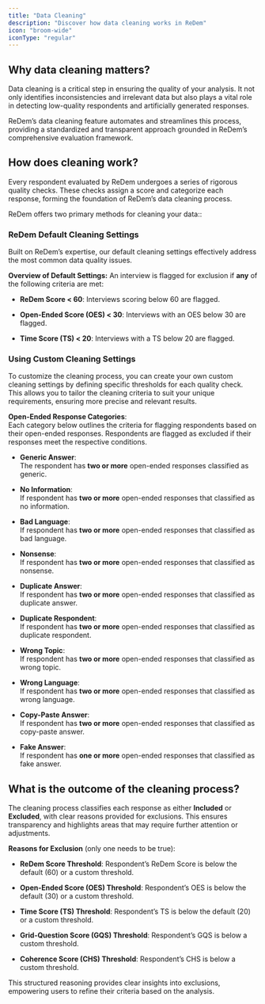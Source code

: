 ```yaml
---
title: "Data Cleaning"
description: "Discover how data cleaning works in ReDem"
icon: "broom-wide"
iconType: "regular"
---
```


## Why data cleaning matters?

Data cleaning is a critical step in ensuring the quality of your analysis. It not only identifies inconsistencies and irrelevant data but also plays a vital role in detecting low-quality respondents and artificially generated responses.

ReDem’s data cleaning feature automates and streamlines this process, providing a standardized and transparent approach grounded in ReDem’s comprehensive evaluation framework.

## How does cleaning work?

Every respondent evaluated by ReDem undergoes a series of rigorous quality checks. These checks assign a score and categorize each response, forming the foundation of ReDem’s data cleaning process.

ReDem offers two primary methods for cleaning your data::

### ReDem Default Cleaning Settings

Built on ReDem’s expertise, our default cleaning settings effectively address the most common data quality issues.

**Overview of Default Settings:**
An interview is flagged for exclusion if **any** of the following criteria are met:

* **ReDem Score \< 60**: Interviews scoring below 60 are flagged.

* **Open-Ended Score (OES) \< 30**: Interviews with an OES below 30 are flagged.

* **Time Score (TS) \< 20**: Interviews with a TS below 20 are flagged.

### Using Custom Cleaning Settings

To customize the cleaning process, you can create your own custom cleaning settings by defining specific thresholds for each quality check. This allows you to tailor the cleaning criteria to suit your unique requirements, ensuring more precise and relevant results.

**Open-Ended Response Categories**: <br /> Each category below outlines the criteria for flagging respondents based on their open-ended responses. Respondents are flagged as excluded if their responses meet the respective conditions.

* **Generic Answer**: <br /> The respondent has **two or more** open-ended responses classified as generic.

* **No Information**: <br /> If respondent has **two or more** open-ended responses that classified as no information.

* **Bad Language**: <br /> If respondent has **two or more** open-ended responses that classified as bad language.

* **Nonsense**: <br /> If respondent has **two or more** open-ended responses that classified as nonsense.

* **Duplicate Answer**: <br /> If respondent has **two or more** open-ended responses that classified as duplicate answer.

* **Duplicate Respondent**: <br /> If respondent has **two or more** open-ended responses that classified as duplicate respondent.

* **Wrong Topic**: <br /> If respondent has **two or more** open-ended responses that classified as wrong topic.

* **Wrong Language**: <br /> If respondent has **two or more** open-ended responses that classified as wrong language.

* **Copy-Paste Answer**: <br /> If respondent has **two or more** open-ended responses that classified as copy-paste answer.

* **Fake Answer**: <br /> If respondent has **one or more** open-ended responses that classified as fake answer.

## What is the outcome of the cleaning process?

The cleaning process classifies each response as either **Included** or **Excluded**, with clear reasons provided for exclusions. This ensures transparency and highlights areas that may require further attention or adjustments.

**Reasons for Exclusion** (only one needs to be true):

* **ReDem Score Threshold**: Respondent’s ReDem Score is below the default (60) or a custom threshold.

* **Open-Ended Score (OES) Threshold**: Respondent’s OES is below the default (30) or a custom threshold.

* **Time Score (TS) Threshold**: Respondent’s TS is below the default (20) or a custom threshold.

* **Grid-Question Score (GQS) Threshold**: Respondent’s GQS is below a custom threshold.

* **Coherence Score (CHS) Threshold**: Respondent’s CHS is below a custom threshold.

This structured reasoning provides clear insights into exclusions, empowering users to refine their criteria based on the analysis.